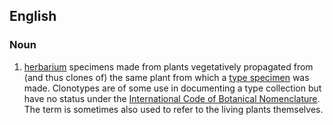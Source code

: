 ==English==

===Noun===
{{en-noun}}

# {{botany}} [[herbarium]] specimens made from plants vegetatively propagated from (and thus clones of) the same plant from which a [[type specimen]] was made.  Clonotypes are of some use in documenting a type collection but have no status under the [[w:International Code of Botanical Nomenclature|International Code of Botanical Nomenclature]].  The term is sometimes also used to refer to the living plants themselves.